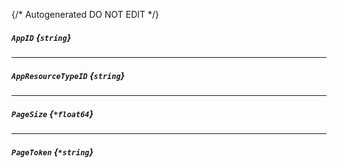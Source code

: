 {/* Autogenerated DO NOT EDIT  */}
##### `AppID` *{`string`}*

---
##### `AppResourceTypeID` *{`string`}*

---
##### `PageSize` *{`*float64`}*

---
##### `PageToken` *{`*string`}*


